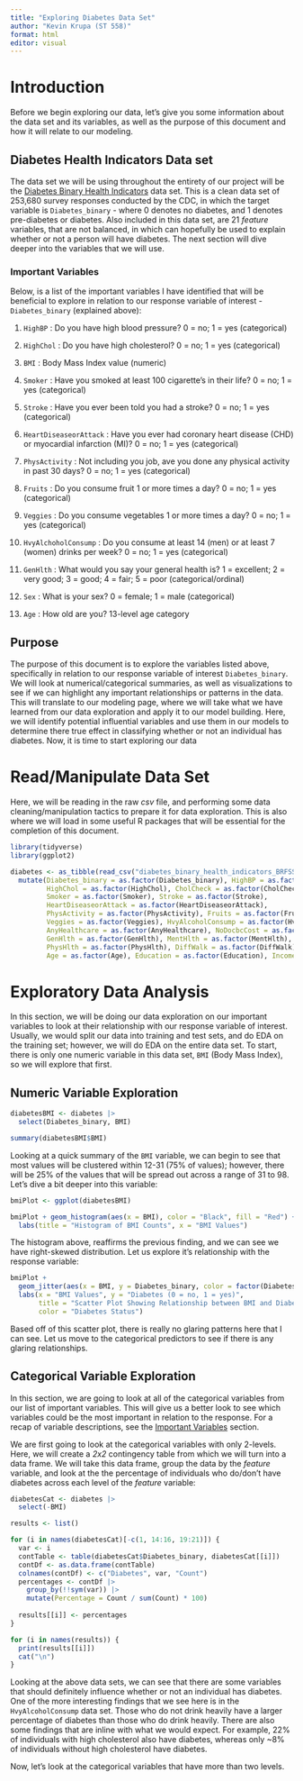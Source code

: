 ```yaml
---
title: "Exploring Diabetes Data Set"
author: "Kevin Krupa (ST 558)"
format: html
editor: visual
---
```


# Introduction

Before we begin exploring our data, let's give you some information about the data set and its variables, as well as the purpose of this document and how it will relate to our modeling.

## Diabetes Health Indicators Data set

The data set we will be using throughout the entirety of our project will be the [Diabetes Binary Health Indicators](https://www.kaggle.com/datasets/alexteboul/diabetes-health-indicators-dataset/data?select=diabetes_binary_health_indicators_BRFSS2015.csv) data set. This is a clean data set of 253,680 survey responses conducted by the CDC, in which the target variable is `Diabetes_binary` - where 0 denotes no diabetes, and 1 denotes pre-diabetes or diabetes. Also included in this data set, are 21 *feature* variables, that are not balanced, in which can hopefully be used to explain whether or not a person will have diabetes. The next section will dive deeper into the variables that we will use.

### Important Variables {#impvars}

Below, is a list of the important variables I have identified that will be beneficial to explore in relation to our response variable of interest - `Diabetes_binary` (explained above):

1. `HighBP` : Do you have high blood pressure? 0 = no; 1 = yes (categorical)

2. `HighChol` : Do you have high cholesterol? 0 = no; 1 = yes (categorical)

3. `BMI` : Body Mass Index value (numeric)

4. `Smoker` : Have you smoked at least 100 cigarette's in their life? 0 = no; 1 = yes (categorical)

5. `Stroke` : Have you ever been told you had a stroke? 0 = no; 1 = yes (categorical)

6. `HeartDiseaseorAttack` : Have you ever had coronary heart disease (CHD) or myocardial infarction (MI)? 0 = no; 1 = yes (categorical)

7. `PhysActivity` : Not including you job, ave you done any physical activity in past 30 days? 0 = no; 1 = yes (categorical)

8. `Fruits` : Do you consume fruit 1 or more times a day? 0 = no; 1 = yes (categorical)

9. `Veggies` : Do you consume vegetables 1 or more times a day? 0 = no; 1 = yes (categorical)

10. `HvyAlchoholConsump` : Do you consume at least 14 (men) or at least 7 (women) drinks per week? 0 = no; 1 = yes (categorical)

11. `GenHlth` : What would you say your general health is? 1 = excellent; 2 = very good; 3 = good; 4 = fair; 5 = poor (categorical/ordinal)

12. `Sex` : What is your sex? 0 = female; 1 = male (categorical)

13. `Age` : How old are you? 13-level age category 


## Purpose

The purpose of this document is to explore the variables listed above, specifically in relation to our response variable of interest `Diabetes_binary`. We will look at numerical/categorical summaries, as well as visualizations to see if we can highlight any important relationships or patterns in the data. This will translate to our modeling page, where we will take what we have learned from our data exploration and apply it to our model building. Here, we will identify potential influential variables and use them in our models to determine there true effect in classifying whether or not an individual has diabetes. Now, it is time to start exploring our data


# Read/Manipulate Data Set

Here, we will be reading in the raw *csv* file, and performing some data cleaning/manipulation tactics to prepare it for data exploration. This is also where we will load in some useful R packages that will be essential for the completion of this document.

```r
library(tidyverse)
library(ggplot2)

diabetes <- as_tibble(read_csv("diabetes_binary_health_indicators_BRFSS2015.csv")) |>
  mutate(Diabetes_binary = as.factor(Diabetes_binary), HighBP = as.factor(HighBP),
         HighChol = as.factor(HighChol), CholCheck = as.factor(CholCheck),
         Smoker = as.factor(Smoker), Stroke = as.factor(Stroke),
         HeartDiseaseorAttack = as.factor(HeartDiseaseorAttack),
         PhysActivity = as.factor(PhysActivity), Fruits = as.factor(Fruits),
         Veggies = as.factor(Veggies), HvyAlcoholConsump = as.factor(HvyAlcoholConsump),
         AnyHealthcare = as.factor(AnyHealthcare), NoDocbcCost = as.factor(NoDocbcCost),
         GenHlth = as.factor(GenHlth), MentHlth = as.factor(MentHlth),
         PhysHlth = as.factor(PhysHlth), DiffWalk = as.factor(DiffWalk), Sex = as.factor(Sex),
         Age = as.factor(Age), Education = as.factor(Education), Income = as.factor(Income))

```


# Exploratory Data Analysis

In this section, we will be doing our data exploration on our important variables to look at their relationship with our response variable of interest. Usually, we would split our data into training and test sets, and do EDA on the training set; however, we will do EDA on the entire data set. To start, there is only one numeric variable in this data set, `BMI` (Body Mass Index), so we will explore that first.

## Numeric Variable Exploration

```r
diabetesBMI <- diabetes |>
  select(Diabetes_binary, BMI)

summary(diabetesBMI$BMI)
```
Looking at a quick summary of the `BMI` variable, we can begin to see that most values will be clustered within 12-31 (75% of values); however, there will be 25% of the values that will be spread out across a range of 31 to 98. Let's dive a bit deeper into this variable:

```r
bmiPlot <- ggplot(diabetesBMI) 

bmiPlot + geom_histogram(aes(x = BMI), color = "Black", fill = "Red") +
  labs(title = "Histogram of BMI Counts", x = "BMI Values") 

```
The histogram above, reaffirms the previous finding, and we can see we have right-skewed distribution. Let us explore it's relationship with the response variable:

```r
bmiPlot +
  geom_jitter(aes(x = BMI, y = Diabetes_binary, color = factor(Diabetes_binary))) +
  labs(x = "BMI Values", y = "Diabetes (0 = no, 1 = yes)",
       title = "Scatter Plot Showing Relationship between BMI and Diabetes Status",
       color = "Diabetes Status")
```
Based off of this scatter plot, there is really no glaring patterns here that I can see. Let us move to the categorical predictors to see if there is any glaring relationships.

## Categorical Variable Exploration

In this section, we are going to look at all of the categorical variables from our list of important variables. This will give us a better look to see which variables could be the most important in relation to the response. For a recap of variable descriptions, see the [Important Variables](#impvars) section.

We are first going to look at the categorical variables with only 2-levels. Here, we will create a *2x2* contingency table from which we will turn into a data frame. We will take this data frame, group the data by the *feature* variable, and look at the the percentage of individuals who do/don't have diabetes across each level of the *feature* variable:

```r
diabetesCat <- diabetes |>
  select(-BMI)

results <- list()

for (i in names(diabetesCat)[-c(1, 14:16, 19:21)]) {
  var <- i
  contTable <- table(diabetesCat$Diabetes_binary, diabetesCat[[i]])
  contDf <- as.data.frame(contTable)
  colnames(contDf) <- c("Diabetes", var, "Count")
  percentages <- contDf |>
    group_by(!!sym(var)) |>
    mutate(Percentage = Count / sum(Count) * 100)
  
  results[[i]] <- percentages
}

for (i in names(results)) {
  print(results[[i]])
  cat("\n")
}
```

Looking at the above data sets, we can see that there are some variables that should definitely influence whether or not an individual has diabetes. One of the more interesting findings that we see here is in the `HvyAlcoholConsump` data set. Those who do not drink heavily have a larger percentage of diabetes than those who do drink heavily. There are also some findings that are inline with what we would expect. For example, 22% of individuals with high cholesterol also have diabetes, whereas only ~8% of individuals without high cholesterol have diabetes.

Now, let's look at the categorical variables that have more than two levels.